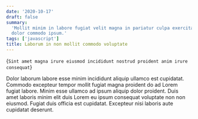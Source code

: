 ```yaml
---
date: '2020-10-17'
draft: false
summary:
  'Mollit minim in labore fugiat velit magna in pariatur culpa exercitation
  dolor commodo ipsum.'
tags: ['javascript']
title: Laborum in non mollit commodo voluptate
---
```


<BlogHeader>{`Sint amet magna irure eiusmod incididunt nostrud proident anim irure consequat`}</BlogHeader>

Dolor laborum labore esse minim incididunt aliquip ullamco est cupidatat.
Commodo excepteur tempor mollit fugiat magna proident do ad Lorem fugiat labore.
Minim esse ullamco ad ipsum aliquip dolor proident. Duis amet laboris minim elit
duis Lorem eu ipsum consequat voluptate non non eiusmod. Fugiat duis officia est
cupidatat. Excepteur nisi laboris aute cupidatat deserunt.
